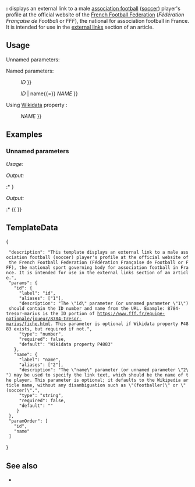 {{Documentation subpage}}
<!-- Place categories where indicated at the bottom of this page and interwikis at Wikidata -->
{{Template shortcut|FFF male}}
{{Uses Wikidata|P4883}}
{{Lua|Module:EditAtWikidata}}

'''{{NAMESPACE}}:{{BASEPAGENAME}}''' displays an external link to a male <!-- 页面不存在 -->[[association football]] ([[足球|soccer]]) player's profile at the official website of the [[法國足球總會|French Football Federation]] (''Fédération Française de Football'' or ''FFF''), the national {{tsl|en|sport governing body||sport governing body}} for association football in France. It is intended for use in the [[Wikipedia:外部链接|external links]] section of an article.

== Usage ==
Unnamed parameters:
: {{tlcw|{{BASEPAGENAME}} | <var>ID</var> }}
: {{tlcw|{{BASEPAGENAME}} | <var>ID</var> | <var>NAME</var> }}

Named parameters:
: {{tlcw|{{BASEPAGENAME}} | id{{=}} <var>ID</var> }}
: {{tlcw|{{BASEPAGENAME}} | id{{=}} <var>ID</var> | name{{=}} <var>NAME</var> }}

Using [[维基数据|Wikidata]] property {{Prop|4883}}:
: {{tlcw|{{BASEPAGENAME}}}}
: {{tlcw|{{BASEPAGENAME}} | name{{=}} <var>NAME</var> }}

== Examples ==

=== Unnamed parameters ===
''Usage:''
: {{tlcw|a=1|{{BASEPAGENAME}} | 8784-tresor-marius | Marius Trésor }}

''Output:''
:* {{{{BASEPAGENAME}} | 8784-tresor-marius | Marius Trésor }}

''URL:''
: [https://www.fff.fr/equipe-nationale/joueur/8784-tresor-marius/fiche.html https://www.fff.fr/equipe-nationale/joueur/{{Hilite|8784-tresor-marius}}/fiche.html]

=== Named parameters ===
''Usage:''
: {{tlcw|a=1|{{BASEPAGENAME}} | id{{=}} 8451-payet-dimitri | name{{=}} Dimitri Payet }}

''Output:''
:* {{{{BASEPAGENAME}} | id= 8451-payet-dimitri | name= Dimitri Payet }}

''URL:''
: [https://www.fff.fr/equipe-nationale/joueur/8451-payet-dimitri/fiche.html https://www.fff.fr/equipe-nationale/joueur/{{Hilite|8451-payet-dimitri}}/fiche.html]

=== No parameters and Wikidata property not defined ===
''Usage:''
: {{tlcw|a=1|{{BASEPAGENAME}}}}

''Output:''
:* {{ {{BASEPAGENAME}} }}

== TemplateData ==
{{TemplateData header}}
<templatedata>
{
  "description": "This template displays an external link to a male association football (soccer) player's profile at the official website of the French Football Federation (Fédération Française de Football or FFF), the national sport governing body for association football in France. It is intended for use in the external links section of an article.",
  "params": {
    "id": {
      "label": "id",
      "aliases": ["1"], 
      "description": "The \"id\" parameter (or unnamed parameter \"1\") should contain the ID number and name from the URL. Example: 8784-tresor-marius is the ID portion of https://www.fff.fr/equipe-nationale/joueur/8784-tresor-marius/fiche.html. This parameter is optional if Wikidata property P4883 exists, but required if not.",
      "type": "number",
      "required": false,
      "default": "Wikidata property P4883"
    },
    "name": {
      "label": "name",
      "aliases": ["2"], 
      "description": "The \"name\" parameter (or unnamed parameter \"2\") may be used to specify the link text, which should be the name of the player. This parameter is optional; it defaults to the Wikipedia article name, without any disambiguation such as \"(footballer)\" or \"(soccer)\".",
      "type": "string",
      "required": false,
      "default": "{{PAGENAMEBASE}}"
     }
  },
  "paramOrder": [
    "id",
    "name"
  ]
}
</templatedata>

== See also ==
* {{tl|FFF female player}}

<includeonly>{{Sandbox other||
<!-- Categories below this line; interwikis at Wikidata -->
[[Category:足球外部資源模板]]
[[Category:人物外部资源模板]]
}}</includeonly>